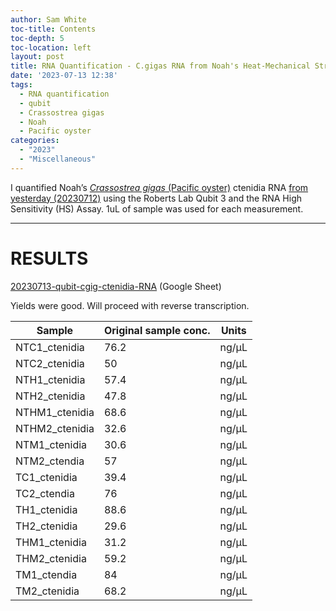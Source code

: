 ```yaml
---
author: Sam White
toc-title: Contents
toc-depth: 5
toc-location: left
layout: post
title: RNA Quantification - C.gigas RNA from Noah's Heat-Mechanical Stress Project
date: '2023-07-13 12:38'
tags: 
  - RNA quantification
  - qubit
  - Crassostrea gigas
  - Noah
  - Pacific oyster
categories: 
  - "2023"
  - "Miscellaneous"
---
```

I quantified Noah's [_Crassostrea gigas_ (Pacific oyster)](http://en.wikipedia.org/wiki/Pacific_oyster) ctenidia RNA [from yesterday (20230712)](https://robertslab.github.io/sams-notebook/posts/2023/2023-07-12-RNA-Isolation---C.gigas-Ctenidia-from-Noahs-Heat-Mechanical-Stress-Project/) using the Roberts Lab Qubit 3 and the RNA High Sensitivity (HS) Assay. 1uL of sample was used for each measurement.


---

# RESULTS

[20230713-qubit-cgig-ctenidia-RNA](https://docs.google.com/spreadsheets/d/1i3OHh1rPBvj9pVOXjeoRbnofW7pdg4iZJXfwkgi_4pg/edit?usp=sharing) (Google Sheet)

Yields were good. Will proceed with reverse transcription.

| Sample         | Original sample conc. | Units |
|----------------|-----------------------|-------|
| NTC1_ctenidia  | 76.2                  | ng/µL |
| NTC2_ctenidia  | 50                    | ng/µL |
| NTH1_ctenidia  | 57.4                  | ng/µL |
| NTH2_ctenidia  | 47.8                  | ng/µL |
| NTHM1_ctenidia | 68.6                  | ng/µL |
| NTHM2_ctenidia | 32.6                  | ng/µL |
| NTM1_ctenidia  | 30.6                  | ng/µL |
| NTM2_ctendia   | 57                    | ng/µL |
| TC1_ctenidia   | 39.4                  | ng/µL |
| TC2_ctendia    | 76                    | ng/µL |
| TH1_ctenidia   | 88.6                  | ng/µL |
| TH2_ctenidia   | 29.6                  | ng/µL |
| THM1_ctenidia  | 31.2                  | ng/µL |
| THM2_ctenidia  | 59.2                  | ng/µL |
| TM1_ctendia    | 84                    | ng/µL |
| TM2_ctenidia   | 68.2                  | ng/µL |
